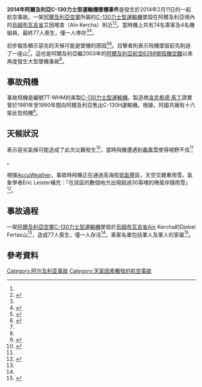 {{Infobox Airliner accident
|name            = 2014年阿爾及利亞C-130力士型運輸機墜機事件
|Crash image     = Lockheed C-130H-30 Algerian AF 7T-WHB - MSN 5224 (5895161952).jpg
|Image Caption   = 一架類似事故飛機的阿國空軍C-130運輸機 
|Date            = {{Start date|2014|02|11|df=y}}
|Type            = 意外
|Site            = {{DZA}}[[烏姆布瓦吉省|烏姆布瓦吉省]]Aïn Kercha附近
|Coordinates     = 
|summary         = 調查中
|Injuries        = 1<ref name="nyt-11/2"/>
|Aircraft1       = 
|Aircraft Type   = [[C-130運輸機|C-130力士型運輸機]]
|Operator        = [[阿爾及利亞空軍|阿爾及利亞空軍]]
|Origin          = {{DZA}}[[塔曼拉塞特|塔曼拉塞特]]
|Last stopover   = {{DZA}}[[瓦爾格拉|瓦爾格拉]]
|Destination     = {{DZA}}[[君士坦丁_(阿爾及利亞)|君士坦丁]]
|Tail Number     = 7T-WHM
|Passengers      = 74
|Ship name       =
|Crew            = 4<ref name="nyt-11/2"/>
|Fatalities      = 77<ref name="nyt-11/2"/>
|Survivors       = 1
}}
'''2014年阿爾及利亞C-130力士型運輸機墜機事件'''是發生於2014年2月11日的一起航空事故。一架[[阿爾及利亞空軍|阿爾及利亞空軍]]所屬的[[C-130運輸機|C-130力士型運輸機]]墜毀在阿爾及利亞境內的[[烏姆布瓦吉省|烏姆布瓦吉省]]艾因喀查（Aïn Kercha）附近<ref name="BBC-One"/><ref>{{cite web|title=ASN Aircraft accident Lockheed C-130H-30 Hercules 7T-WHM Aïn Kercha|url=http://aviation-safety.net/database/record.php?id=20140211-0|publisher=Aviation Safety Network|accessdate=2014-02-11|archive-date=2018-12-24|archive-url=https://web.archive.org/web/20181224012144/http://aviation-safety.net/database/record.php?id=20140211-0|dead-url=no}}</ref>。當時機上共有74名乘客及4名機組員，最終77人喪生，僅一人倖存<ref name="nyt-11/2"/><ref>{{cite news|title=At least 103 dead after military plane crashes in Algeria|url=http://voiceofrussia.com/news/2014_02_11/At-least-119-dead-after-military-plane-crashes-in-Algeria-7847/|accessdate=2014-02-11|publisher=[[俄羅斯之聲|俄羅斯之聲]]|date=2014-02-11|archive-date=2018-12-24|archive-url=https://web.archive.org/web/20181224012136/https://sputniknews.com/?utm_source=redirect_sputnik&utm_medium=redirect&utm_campaign=redirect%2Fnews%2F2014_02_11%2FAt-least-119-dead-after-military-plane-crashes-in-Algeria-7847%2F|dead-url=no}}</ref>。

初步報告顯示惡劣的天候可能是墜機的原因<ref>{{cite news|title=TV: Over 100 feared dead as military plane crashes in Algeria (update)|url=http://en.trend.az/regions/met/arabicr/2240748.html|accessdate=2014-02-11|publisher=Trend News Agency|date=2014-02-11|archive-url=https://web.archive.org/web/20140223051953/http://en.trend.az/regions/met/arabicr/2240748.html|archive-date=2014-02-23|dead-url=yes}}</ref><ref name="rt">{{cite news|title=Over 100 feared dead as military plane crashes in Algeria – local TV|url=http://rt.com/news/algeria-plane-crash-dead-542/|accessdate=2014-02-11|publisher=[[今日俄羅斯|今日俄羅斯]]|date=2014-02-11|archive-date=2018-12-24|archive-url=https://web.archive.org/web/20181224012140/https://www.rt.com/news/algeria-plane-crash-dead-542/|dead-url=no}}</ref>。目擊者則表示飛機墜毀前先削過了一座山<ref name="rt"/>。這也是阿爾及利亞繼2003年的[[阿爾及利亞航空6289號班機空難|阿爾及利亞航空6289號班機空難]]以來再度發生大型墜機事故<ref name="nyt-11/2"/>。

== 事故飛機 ==
事故飛機是編號7T-WHM的美製[[C-130運輸機|C-130力士型運輸機]]。製造商[[洛克希德·馬丁|洛克希德·馬丁]]證實曾於1981年至1990年間向阿爾及利亞售出C-130H運輸機。根據{{link-en|Flightglobal|Flightglobal}}，阿國共擁有十六架此型飛機<ref>{{Cite web|url=http://www.foxnews.com/world/2014/02/11/103-reportedly-dead-after-military-plane-crashes-in-algeria/|title="77 dead, 1 survivor in Algeria plane crash, official says"|publisher=foxnews.com.|date=2014-02-11|accessdate=2014-02-11|archive-date=2014-02-11|archive-url=https://web.archive.org/web/20140211161611/http://www.foxnews.com/world/2014/02/11/103-reportedly-dead-after-military-plane-crashes-in-algeria/|dead-url=no}}</ref>。

== 天候狀況 ==
{{link-en|阿爾及利亞國防部|Military of Algeria}}表示惡劣氣候可能造成了此次災難發生<ref name="reuters">{{cite web|url =http://uk.reuters.com/article/2014/02/11/uk-algeria-crash-idUKBREA1A0YF20140211|title =Algerian military plane crashes into mountain, 77 killed|publisher =[[路透社|路透社]]|date =2014-02-11|accessdate =2014-02-11|archive-date =2014-02-22|archive-url =https://web.archive.org/web/20140222213835/http://uk.reuters.com/article/2014/02/11/uk-algeria-crash-idUKBREA1A0YF20140211|dead-url =no}}</ref>，當時飛機遭遇到[[暴風雪|暴風雪]]使得視野不佳<ref name="nyt-11/2">{{cite web| url =http://www.nytimes.com/2014/02/12/world/africa/algerian-military-plane-crash.html| title =Military Plane Crash in Algeria Leaves Scores Dead| work =[[紐約時報|紐約時報]]| date =2014-0211| accessdate =2014-02-11| archive-date =2018-12-24| archive-url =https://web.archive.org/web/20181224012142/https://www.nytimes.com/2014/02/12/world/africa/algerian-military-plane-crash.html| dead-url =no}}</ref>。

根據[[AccuWeather|AccuWeather]]，事故時飛機正在通過高海拔[[低氣壓|低氣壓]]區，天空交雜著雨雪。氣象學者Eric Leister補充：「在該區的數個地方出現超過30英哩的陣風伴隨雨雪」<ref name="nyt">{{cite web| url =http://www.nytimes.com/2014/02/12/world/africa/algerian-military-plane-crash.html?_r=0| title =Dozens Said to Die in Algerian Military Plane Crash| work =[[紐約時報|紐約時報]]| date =2014-02-11| accessdate =2014-02-11| archive-date =2014-03-03| archive-url =https://web.archive.org/web/20140303042259/http://www.nytimes.com/2014/02/12/world/africa/algerian-military-plane-crash.html?_r=0| dead-url =no}}</ref>。

== 事故過程 ==
一架[[阿爾及利亞空軍|阿爾及利亞空軍]][[C-130運輸機|C-130力士型運輸機]]墜毀於[[烏姆布瓦吉省|烏姆布瓦吉省]]Aïn Kercha的Djebel Fertas山<ref name="BBC-One"/>，造成77人喪生，僅一人存活<ref name="nyt-11/2"/>。乘客名單包括軍人及軍人的家屬<ref name=BBC-One>{{cite news|title=Algerian army plane crashes - dozens dead, one survivor|url=http://www.bbc.co.uk/news/world-africa-26138101|accessdate=2014-0211|publisher=[[BBC_News|BBC News]]|date=2014-02-11|archive-date=2014-02-11|archive-url=https://web.archive.org/web/20140211170310/http://www.bbc.co.uk/news/world-africa-26138101|dead-url=no}}</ref>。 

== 參考資料 ==
{{reflist}}

{{2014年航空事故}}

{{DEFAULTSORT:Algeria Lockheed C-130 Hercules crash}}
[[Category:阿尔及利亚事故|Category:阿尔及利亚事故]]
[[Category:天氣因素觸發的航空事故|Category:天氣因素觸發的航空事故]]